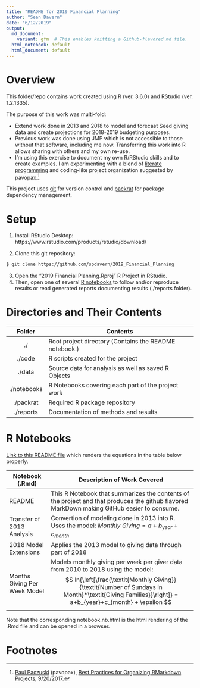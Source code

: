 ```yaml
---
title: "README for 2019 Financial Planning"
author: "Sean Davern"
date: "6/12/2019"
output:
  md_document:
    variant: gfm  # This enables knitting a Github-flavored md file.
  html_notebook: default
  html_document: default
---
```


# Overview

This folder/repo contains work created using R (ver. 3.6.0) and RStudio (ver.
1.2.1335).

The purpose of this work was multi-fold: 

* Extend work done in 2013 and 2018 to model and forecast Seed giving data and create projections for 2018-2019 budgeting purposes.
* Previous work was done using JMP which is not accessible to those without that software, including me now. Transferring this work into R allows sharing with others and my own re-use. 
* I’m using this exercise to document my own R/RStudio skills and to create examples.  I am experimenting with a blend of [literate programming](https://en.wikipedia.org/wiki/Literate_programming) and coding-like project organization suggested by pavopax.[^1]

This project uses [git](https://git-scm.com/) for version control and  [packrat](https://rstudio.github.io/packrat/) for package dependency management.

[^1]: [Paul Paczuski](https://github.com/pavopax) (pavopax), [Best Practices for Organizing RMarkdown Projects](https://community.rstudio.com/t/best-practices-for-organizing-rmarkdown-projects/914/11), 9/20/2017.

# Setup

1. Install RStudio Desktop: https://www.rstudio.com/products/rstudio/download/  

2. Clone this git repository:
```bash
$ git clone https://github.com/spdavern/2019_Financial_Planning
```

3. Open the "2019 Financial Planning.Rproj" R Project in RStudio.  
4. Then, open one of several [R notebooks](#nb) to follow and/or reproduce results or read generated reports documenting results (./reports folder).

# Directories and Their Contents

|Folder|Contents|
|:----:|--------|
|./|Root project directory (Contains the README notebook.)|
|./code|R scripts created for the project|
|./data|Source data for analysis as well as saved R Objects|
|./notebooks|R Notebooks covering each part of the project work|
|./packrat|Required R package repository|
|./reports|Documentation of methods and results|

# R Notebooks  {#nb}

[Link to this README file](https://github.com/spdavern/2019_Financial_Planning/blob/master/README.html) which renders the equations in the table below properly.

|Notebook (.Rmd)|Description of Work Covered|
|--------|---------------------------|
|README|This R Notebook that summarizes the contents of the project and that produces the github flavored MarkDown making GitHub easier to consume.|
|Transfer of 2013 Analysis|Convertion of modeling done in 2013 into R. Uses the model: $\textit{Monthly Giving} = a+b_{year}+c_{month}$|
|2018 Model Extensions|Applies the 2013 model to giving data through part of 2018|
|Months Giving Per Week Model|Models monthly giving per week per giver data from 2010 to 2018 using the model: $$
ln{\left[\frac{\textit{Monthly Giving}}
{\textit{Number of Sundays in Month}*\textit{Giving Families}}\right]} 
= a+b_{year}+c_{month} + \epsilon
$$|

Note that the corresponding notebook.nb.html is the html rendering of the .Rmd file and can be opened in a browser.

# Footnotes